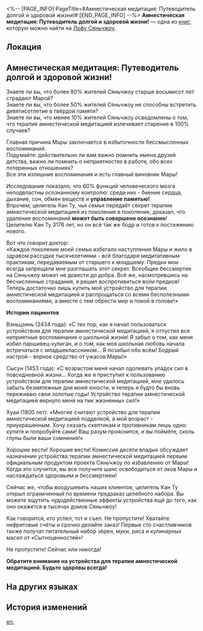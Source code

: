 <%-- [PAGE_INFO]
PageTitle=#Амнестическая медитация: Путеводитель долгой и здоровой жизни!#
[END_PAGE_INFO] --%>
{{Дополнить}}
{{Книга Инфобокс
|id           = 158
|Название     = 
|Изображение  = Иконка Пергамент Сяньчжоу.png
|Мир          = Лофу Сяньчжоу
|Томов        = 1
|Автор        = <!--нужно добавить-->
|Описание     = Рекламный буклет, продвигающий то, что он называет профилактической терапией поражённых Марой. Наследники этой школы лечения извращают учения своих предков.
|Том1         = {{tx}}
|Источник1    = {{tx|Отсутствует источник}}
|Персонажи    = 
|Фракции      = 
}}
'''Амнестическая медитация: Путеводитель долгой и здоровой жизни!''' — одна из [[Книги|книг]], которую можно найти на [[Лофу Сяньчжоу]].

==Локация==
{{Отметка карты|<!--название карты-->|<!--id отметки-->}}

==Амнестическая медитация: Путеводитель долгой и здоровой жизни!==
Знаете ли вы, что более 80% жителей Сяньчжоу старше восьмисот лет страдают Марой?<br />
Знаете ли вы, что более 50% жителей Сяньчжоу не способны встретить девятисотлетие в твёрдой памяти?<br />
Знаете ли вы, что менее 10% жителей Сяньчжоу осведомлены о том, что терапия амнестической медитацией излечивает старение в 100% случаев?

Главная причина Мары заключается в избыточности бессмысленных воспоминаний.<br />
Подумайте: действительно ли вам важно помнить имена друзей детства, важно ли помнить о неприятностях в работе, обо всех потерянных отношениях?<br />
Все эти излишние воспоминания и есть главный виновник Мары!

Исследование показало, что 60% функций человеческого мозга неподвластны осознанному контролю: среди них - биение сердца, дыхание, сон, обмен веществ и '''управление памятью!'''<br />
Впрочем, целитель Кан Ту, чья семья передаёт секрет терапии амнестической медитацией из поколения в поколение, доказал, что удаление воспоминаний '''может быть совершено осознанно'''!<br />
Целителю Кан Ту 3176 лет, но он всё так же бодр и готов к постижению нового.

Вот что говорит доктор:<br />
«Каждое поколение моей семьи избегало наступления Мары и жило в здравом рассудке тысячелетиями - всё благодаря медитативным практикам, передаваемым от старшего к младшему. Предки мои всегда запрещали мне разглашать этот секрет. Всеобщее бессмертие на Сяньчжоу может не довести до добра. Всё же, насмотревшись на бесчисленные страдания, я решил воспротивиться воли предков! Теперь достаточно лишь купить моё устройство для терапии амнестической медитацией и распрощаться со всеми бесполезными воспоминаниями, а вместе с тем обрести мир и покой в голове!»

'''Истории пациентов'''

Вэньцзинь (2434 года): «С тех пор, как я начал пользоваться устройством для терапии амнестической медитацией, я отпустил все неприятные воспоминания о школьной жизни! Я забыл о том, как меня избил паршивец-хулиган, и о том, как моя школьная любовь начала встречаться с младшеклассником... Я позабыл обо всём! Бодрый настрой - верное средство от ужасов Мары!»

Сысун (1453 года): «С возрастом меня начал одолевать упадок сил в повседневной жизни... Когда же я приступил к пользованию устройством для терапии амнестической медитацией, мне удалось забыть безмятежные дни моей юности, и теперь я будто бы вновь переживаю свои золотые годы! Устройство терапии амнестической медитацией вернуло меня на пик жизненных сил!»

Хуаи (1800 лет): «Многие считают устройство для терапии амнестической медитацией подделкой, а мой возраст - приукрашенным. Хочу сказать скептикам и противникам лишь одно: купите и попробуйте сами! Ваш разум прояснится, и вы поймёте, сколь глупы были ваши сомнения!»

Хорошие вести! Хорошие вести! Комиссия десяти владык обсуждает назначение устройства терапии амнестической медитацией первым официальным продуктом проекта Сяньчжоу по избавлению от Мары! Когда это случится, вы все получите шанс освободиться от оков Мары и наслаждаться здоровьем и бессмертием!

Сейчас же, чтобы воодушевить наших клиентов, целитель Кан Ту открыл ограниченный по времени предзаказ целебного набора. Вы можете ощутить чудодейственные эффекты устройства ещё до того, как оно окажется в тысячах домов Сяньчжоу!

Как говорится, кто успел, тот и съел. Не пропустите! Хватайте нефритовые счёты и срочно делайте заказ! Первые сто счастливчиков также получат питательный набор зёрен, муки, риса и кулинарных масел от «Сытноценностей»!

Не пропустите! Сейчас или никогда!

'''Обратите внимание на устройства для терапии амнестической медитацией. Будьте здоровы всегда!'''

==На других языках==
{{На других языках
|en   = Amnesic Meditation Therapy: A Guide to A Long, Healthy Life!
|zhs  = 冥想遗忘疗法：健康长生，直到永恒！
|zht  = 冥想遺忘療法：健康長生，直到永恆！
|ja   = 瞑想忘却療法：健康と長寿、永遠に！
|ko   = 명상 망각 요법:영원히 오래오래 건강하게 지내자!
|es   = Terapia de meditación amnésica: ¡guía para una vida larga y saludable!
|fr   = Thérapie de méditation amnésique&nbsp;: Guide pour une longue vie saine&nbsp;!
|ru   = Амнестическая медитация: Путеводитель долгой и здоровой жизни!
|th   = การรักษาด้วยวิธีทำสมาธิลืมเลือน: เพื่อสุขภาพที่แข็งแรงและยั่งยืนตลอดไป!
|vi   = Liệu Pháp Thiền Quên Lãng: Khỏe Mạnh Trường Sinh Vĩnh Hằng!
|de   = Amnesische Meditationstherapie: Eine Anleitung für ein langes, gesundes Leben!
|id   = Terapi Lupa Meditatif: Sehat dan Umur Panjang Selamanya!
|pt   = Terapia de Meditação Amnésica: guia para uma vida longa e saudável!
}}

==История изменений==
{{История изменений|3.5}}

[[en:]]